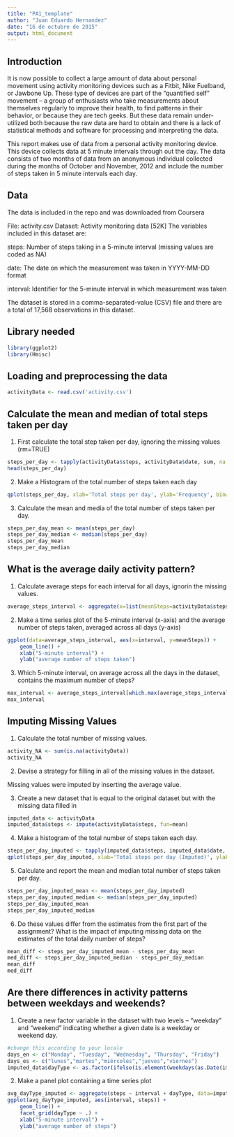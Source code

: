 ```yaml
---
title: "PA1_template"
author: "Juan Eduardo Hernandez"
date: "16 de octubre de 2015"
output: html_document
---
```

## Introduction

It is now possible to collect a large amount of data about personal movement using activity monitoring devices such as a Fitbit, Nike Fuelband, or Jawbone Up. These type of devices are part of the “quantified self” movement – a group of enthusiasts who take measurements about themselves regularly to improve their health, to find patterns in their behavior, or because they are tech geeks. But these data remain under-utilized both because the raw data are hard to obtain and there is a lack of statistical methods and software for processing and interpreting the data.

This report makes use of data from a personal activity monitoring device. This device collects data at 5 minute intervals through out the day. The data consists of two months of data from an anonymous individual collected during the months of October and November, 2012 and include the number of steps taken in 5 minute intervals each day.

## Data

The data is included in the repo and was downloaded from Coursera

File: activity.csv
Dataset: Activity monitoring data [52K]
The variables included in this dataset are:

steps: Number of steps taking in a 5-minute interval (missing values are coded as NA)

date: The date on which the measurement was taken in YYYY-MM-DD format

interval: Identifier for the 5-minute interval in which measurement was taken

The dataset is stored in a comma-separated-value (CSV) file and there are a total of 17,568 observations in this dataset.


## Library needed

```r
library(ggplot2)
library(Hmisc)
```


## Loading and preprocessing the data

```r
activityData <- read.csv('activity.csv')
```

## Calculate the mean and median of total steps taken per day

1. First calculate the total step taken per day, ignoring the missing values (rm=TRUE)

```r
steps_per_day <- tapply(activityData$steps, activityData$date, sum, na.rm=TRUE)
head(steps_per_day)
```

2. Make a Histogram of the total number of steps taken each day

```r
qplot(steps_per_day, xlab='Total steps per day', ylab='Frequency', binwidth=500)
```

3. Calculate the mean and media of the total number of steps taken per day.

```r
steps_per_day_mean <- mean(steps_per_day)
steps_per_day_median <- median(steps_per_day)
steps_per_day_mean
steps_per_day_median
```

## What is the average daily activity pattern?

1. Calculate average steps for each interval for all days, ignorin the missing values.

```r
average_steps_interval <- aggregate(x=list(meanSteps=activityData$steps), by=list(interval=activityData$interval), FUN=mean, na.rm=TRUE)
```

2. Make a time series plot of the 5-minute interval (x-axis) and the average number of steps taken, averaged across all days (y-axis)

```r
ggplot(data=average_steps_interval, aes(x=interval, y=meanSteps)) +
    geom_line() +
    xlab("5-minute interval") +
    ylab("average number of steps taken") 
```

3. Which 5-minute interval, on average across all the days in the dataset, contains the maximum number of steps?

```r
max_interval <- average_steps_interval[which.max(average_steps_interval$meanSteps),1]
max_interval
```

## Imputing Missing Values

1. Calculate the total number of missing values.

```r
activity_NA <- sum(is.na(activityData))
activity_NA
```

2. Devise a strategy for filling in all of the missing values in the dataset.

Missing values were imputed by inserting the average value.

3. Create a new dataset that is equal to the original dataset but with the missing data filled in

```r
imputed_data <- activityData
imputed_data$steps <- impute(activityData$steps, fun=mean)
```

4. Make a histogram of the total number of steps taken each day.

```r
steps_per_day_imputed <- tapply(imputed_data$steps, imputed_data$date, sum)
qplot(steps_per_day_imputed, xlab='Total steps per day (Imputed)', ylab='Frequency', binwidth=500)
```

5. Calculate and report the mean and median total number of steps taken per day.

```r
steps_per_day_imputed_mean <- mean(steps_per_day_imputed)
steps_per_day_imputed_median <- median(steps_per_day_imputed)
steps_per_day_imputed_mean
steps_per_day_imputed_median
```

6. Do these values differ from the estimates from the first part of the assignment? What is the impact of imputing missing data on the estimates of the total daily number of steps?

```r
mean_diff <- steps_per_day_imputed_mean - steps_per_day_mean 
med_diff <- steps_per_day_imputed_median - steps_per_day_median
mean_diff
med_diff
```

## Are there differences in activity patterns between weekdays and weekends?

1. Create a new factor variable in the dataset with two levels – “weekday” and “weekend” indicating whether a given date is a weekday or weekend day.

```r
#change this according to your locale
days_en <- c("Monday", "Tuesday", "Wednesday", "Thursday", "Friday")
days_es <- c("lunes","martes","miércoles","jueves","viernes")
imputed_data$dayType <- as.factor(ifelse(is.element(weekdays(as.Date(imputed_data$date)),days_es), "Weekday", "Weekend"))
```

2. Make a panel plot containing a time series plot

```r
avg_dayType_imputed <- aggregate(steps ~ interval + dayType, data=imputed_data, mean)
ggplot(avg_dayType_imputed, aes(interval, steps)) + 
    geom_line() + 
    facet_grid(dayType ~ .) +
    xlab("5-minute interval") + 
    ylab("average number of steps")
```